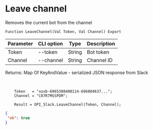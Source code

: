 ﻿---
sidebar_position: 10
---


# Leave channel
 Removes the current bot from the channel



`Function LeaveChannel(Val Token, Val Channel) Export`

  | Parameter | CLI option | Type | Description |
  |-|-|-|-|
  | Token | --token | String | Bot token |
  | Channel | --channel | String | Channel ID |

  
  Returns:  Map Of KeyAndValue - serialized JSON response from Slack

<br/>




```bsl title="Code example"
    Token   = "xoxb-6965308400114-696804637...";
    Channel = "C07R7MSSPDM";

    Result = OPI_Slack.LeaveChannel(Token, Channel);
```
 



```json title="Result"
{
 "ok": true
}
```
